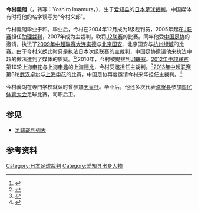 {{noteTA
|G1=足球
}}
{{Infobox football official
| name                = 今村義朗<br>Yoshiro Imamura
| fullname            = 今村義朗
| dateofbirth         = {{birth date and age|1977|3|5|}}
| cityofbirth         = [[爱知县|爱知县]]
| countryofbirth      = {{日本}}
| death_date          = 
| death_place         = 
| otheroccupation     = 
| years               = 2007–2009<br>2010–
| league              = [[J2联赛|J2联赛]]<br>[[J1联赛|J1联赛]]
| role                = [[足球裁判|裁判]]<br>[[足球裁判|裁判]]
| internationalyears  = 
| confederation       = 
| internationalrole   = 
}}

'''今村義朗'''（{{lang-ja|'''いまむら よしろう'''}}，转写：Yoshiro Imamura，{{bd|1977年|3月5日}}），生于[[爱知县|爱知县]]的[[日本|日本]][[足球裁判|足球裁判]]。中国媒体有时将他的名字误写为“今村义郎”。

今村義朗毕业于{{link-ja|甲賀健康医療専門学校|甲賀健康医療専門学校}}和{{link-ja|爱知县立木曽川高等学校|愛知県立木曽川高等学校}}。毕业后，今村在2004年12月成为1级裁判员，2005年起在[[J联赛|J联赛]]担任[[助理裁判|助理裁判]]，2007年成为主裁判，吹罚[[J2联赛|J2联赛]]的比赛。同年他受[[中国足协|中国足协]]的邀请，执法了[[2009年中超联赛|2009年中超联赛]][[大连实德|大连实德]]与[[北京国安|北京国安]]、北京国安与[[杭州绿城|杭州绿城]]的比赛。由于今村义朗此时只是执法日本次级联赛的主裁判，中国足协邀请他来执法中超的做法遭到了媒体的质疑。<ref>{{cite news|title=2009赛季中超联赛落幕，工体见证天堂地狱：北京夺冠，杭州降级 “永远争第一”的国安终于成为第一|url=http://epaper.oeeee.com/A/html/2009-11/01/content_930085.htm|accessdate=2013-05-03|newspaper=南方都市报|date=2011-11-01|deadurl=yes|archiveurl=https://archive.is/20130630021950/http://epaper.oeeee.com/A/html/2009-11/01/content_930085.htm|archivedate=2013-06-30}}</ref><ref>{{cite news|title=日韩菜鸟裁判吹中超末战 央视名嘴呼吁足协验货|url=http://sports.sohu.com/20091027/n267785125.shtml|accessdate=2013-05-03|newspaper=搜狐体育|date=2009-10-27|archive-date=2009-10-31|archive-url=https://web.archive.org/web/20091031101445/http://sports.sohu.com/20091027/n267785125.shtml|dead-url=no}}</ref>2010年，今村被提拔到[[J1联赛|J1联赛]]。[[2012年中超联赛|2012年中超联赛]]第10轮[[上海申花|上海申花]]与[[上海申鑫|上海申鑫]]的[[上海德比|上海德比]]，今村受邀担任主裁判。<ref>{{cite news|title=2012万达广场中超联赛第10轮记录表|url=http://sports.sina.com.cn/j/2012-05-15/18116062708.shtml|accessdate=2013-05-04|newspaper=新浪体育|date=2012-05-15|archive-date=2013-04-02|archive-url=https://web.archive.org/web/20130402005747/http://sports.sina.com.cn/j/2012-05-15/18116062708.shtml|dead-url=no}}</ref>[[2013年中超联赛|2013年中超联赛]]第8轮[[武汉卓尔|武汉卓尔]]与[[上海申花|上海申花]]的比赛，中国足协再度邀请今村来华担任主裁判。<ref>{{cite news|title=中超第8轮裁判：洋哨吹申花鲁能国安 陶然成吹恒大|url=http://sports.sina.com.cn/j/2013-05-02/12536548295.shtml|accessdate=2013-05-03|newspaper=新浪体育|date=2013-05-02|archive-date=2013-05-06|archive-url=https://web.archive.org/web/20130506082520/http://sports.sina.com.cn/j/2013-05-02/12536548295.shtml|dead-url=no}}</ref> 

今村義朗在専門学校就读时曾参加[[天皇杯|天皇杯]]。毕业后，他还多次代表[[滋贺县|滋贺县]]参加[[国民体育大会|国民体育大会]]足球比赛，司职后卫。

==参见==
* [[足球裁判列表|足球裁判列表]]

==参考资料==
{{reflist}}

{{2013年中国足球联赛裁判}}
{{2014年中国足球联赛裁判}}
{{DEFAULTSORT:Yoshiro Imamura}}

[[Category:日本足球裁判|Category:日本足球裁判]]
[[Category:爱知县出身人物|Category:爱知县出身人物]]